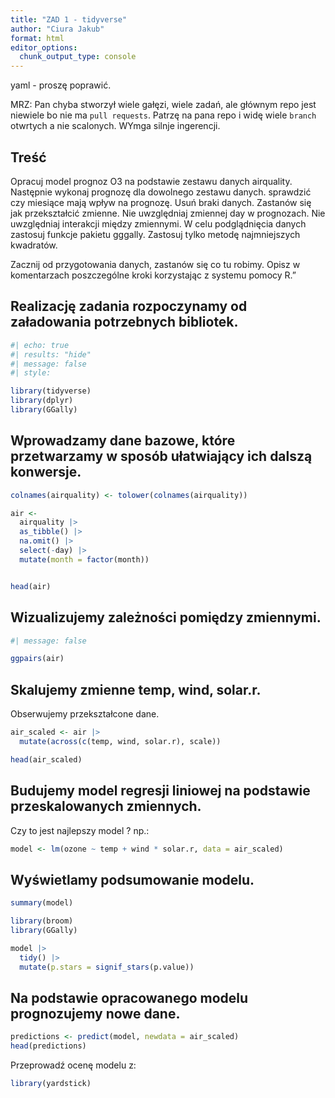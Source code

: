 ```yaml
---
title: "ZAD 1 - tidyverse"
author: "Ciura Jakub"
format: html
editor_options: 
  chunk_output_type: console
---
```


yaml - proszę poprawić. 

MRZ: Pan chyba stworzył wiele gałęzi, wiele zadań, ale głównym repo jest niewiele bo nie ma `pull requests`. Patrzę na pana repo i widę wiele `branch` otwrtych a nie scalonych. WYmga silnje ingerencji.  

## Treść

Opracuj model prognoz O3 na podstawie zestawu danych airquality. Następnie wykonaj prognozę dla dowolnego zestawu danych. sprawdzić czy miesiące mają wpływ na prognozę. Usuń braki danych. Zastanów się jak przekształcić zmienne. Nie uwzględniaj zmiennej day w prognozach. Nie uwzględniaj interakcji między zmiennymi. W celu podglądnięcia danych zastosuj funkcje pakietu gggally. Zastosuj tylko metodę najmniejszych kwadratów.

Zacznij od przygotowania danych, zastanów się co tu robimy. Opisz w komentarzach poszczególne kroki korzystając z systemu pomocy R."

## Realizację zadania rozpoczynamy od załadowania potrzebnych bibliotek.

```r
#| echo: true
#| results: "hide"
#| message: false
#| style:

library(tidyverse)
library(dplyr)
library(GGally)
```

## Wprowadzamy dane bazowe, które przetwarzamy w sposób ułatwiający ich dalszą konwersje.

```r

colnames(airquality) <- tolower(colnames(airquality))

air <-
  airquality |>
  as_tibble() |>
  na.omit() |> 
  select(-day) |> 
  mutate(month = factor(month)) 


head(air)
```

## Wizualizujemy zależności pomiędzy zmiennymi.

```r
#| message: false

ggpairs(air)
```

## Skalujemy zmienne temp, wind, solar.r.

Obserwujemy przekształcone dane.

```r

air_scaled <- air |> 
  mutate(across(c(temp, wind, solar.r), scale))

head(air_scaled)


```

## Budujemy model regresji liniowej na podstawie przeskalowanych zmiennych.

Czy to jest najlepszy model ? np.:

```r

model <- lm(ozone ~ temp + wind * solar.r, data = air_scaled)
```

## Wyświetlamy podsumowanie modelu.

```r
summary(model)
```

```r
library(broom)
library(GGally)

model |> 
  tidy() |> 
  mutate(p.stars = signif_stars(p.value)) 
```


## Na podstawie opracowanego modelu prognozujemy nowe dane.

```r

predictions <- predict(model, newdata = air_scaled)
head(predictions)
```

Przeprowadź ocenę modelu z:

```r
library(yardstick)
```
